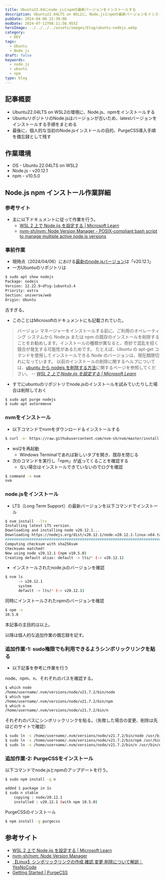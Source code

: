 ```yaml
---
title: Ubuntu22.04にnode.jsとnpmの最新バージョンをインストールする
description: Ubuntu22.04LTS on WSL2に、Node.jsとnpmの最新バージョンをインストールする。UbuntuリポジトリのNode.jsはバージョンが古い。latestバージョンをインストールする手順をまとめる。最後に、個人的な当初のNode.jsインストールの目的、PurgeCSS導入手順を備忘録として残す。
pubDate: 2024-04-06 22:30:00
modDate: 2024-07-11T08:11:56.955Z
heroImage: ../../../../assets/images/blog/ubuntu-nodejs.webp
category:
  - DEV
tags:
  - Ubuntu
  - Node.js
draft: false
keywords:
  - node.js
  - ubuntu
  - npm
type: blog
---
```



## 記事概要

- Ubuntu22.04LTS on WSL2の環境に、Node.js、npmをインストールする
- UbuntuリポジトリのNode.jsはバージョンが古いため、latestバージョンをインストールする手順をまとめる
- 最後に、個人的な当初のNode.jsインストールの目的、PurgeCSS導入手順を備忘録として残す

## 作業環境

- OS - Ubuntu 22.04LTS on WSL2
- Node.js - v20.12.1
- npm - v10.5.0

## Node.js npm インストール作業詳細

### 参考サイト

- 主に以下ドキュメントに従って作業を行う。
  - [WSL 2 上で Node.jis を設定する | Microsoft Learn](https://learn.microsoft.com/ja-jp/windows/dev-environment/javascript/nodejs-on-wsl)
  - [nvm-sh/nvm: Node Version Manager - POSIX-compliant bash script to manage multiple active node.js versions](https://github.com/nvm-sh/nvm)

### 事前作業

- 現時点（2024/04/06）における[最新のnode.jsバージョン](https://nodejs.org/en)は「v20.12.1」
- 一方Ubuntuのリポジトリは

```bash ubuntu-repository
$ sudo apt show nodejs
Package: nodejs
Version: 12.22.9~dfsg-1ubuntu3.4
Priority: extra
Section: universe/web
Origin: Ubuntu
```

古すぎる。

- このことはMicrosoftのドキュメントにも記載されていた。

> バージョン マネージャーをインストールする前に、ご利用のオペレーティング システムから Node.js または npm の既存のインストールを削除することをお勧めします。インストールの種類が異なると、奇妙で混乱を招く競合が発生する可能性があるためです。 たとえば、Ubuntu の apt-get コマンドを使用してインストールできる Node のバージョンは、現在期限切れになっています。 以前のインストールの削除に関するヘルプについては、[ubuntu から nodejs を削除する方法](https://askubuntu.com/questions/786015/how-to-remove-nodejs-from-ubuntu-16-04)に関するページを参照してください。 <cite class='text-sm text-right block mt-2'>-- [WSL 2 上で Node.jis を設定する | Microsoft Learn](https://learn.microsoft.com/ja-jp/windows/dev-environment/javascript/nodejs-on-wsl)</cite>

- すでにubuntuのリポジトリでnode.jsのインストールを試みていたりした場合は削除しておく

```bash bash
$ sudo apt purge nodejs
$ sudo apt autoremove
```

### nvmをインストール

- 以下コマンドでnvmをダウンロード＆インストールする

```bash
$ curl -o- https://raw.githubusercontent.com/nvm-sh/nvm/master/install.sh | bash
```

- wsl2を再起動
  - Windows Terminalであれば新しいタブを開き、既存を閉じる
- 次のコマンドを実行し「npm」が返ってくることを確認する
  - ない場合はインストールできていないのでログを確認

```bash bash
$ command -v nvm
nvm
```

### node.jsをインストール

- LTS（Long Term Support）の最新バージョンを以下コマンドでインストール

```bash
$ nvm install --lts
Installing latest LTS version.
Downloading and installing node v20.12.1...
Downloading https://nodejs.org/dist/v20.12.1/node-v20.12.1-linux-x64.tar.xz...
################################################################################################ 100.0%
Computing checksum with sha256sum
Checksums matched!
Now using node v20.12.1 (npm v10.5.0)
Creating default alias: default -> lts/* (-> v20.12.1)
```

- インストールされたnode.jsのバージョンを確認

```bash
$ nvm ls
      -> v20.12.1
      system
      default -> lts/* (-> v20.12.1)
```

同時にインストールされたnpmのバージョンを確認

```bash
$ npm -v
10.5.0
```

本記事の主目的は以上。

以降は個人的な追加作業の備忘録を記す。

### 追加作業-1: sudo権限でも利用できるようシンボリックリンクを貼る

- 以下記事を参考に作業を行う

<BlogCard
  title='【Linux】シンボリックリンクの作成,確認,変更,削除について解説｜YesNoCode'
  description='Linuxのシンボリックリンクの使い方がわからない・・・。そんな方向けに本記事ではシンボリックリンクの作成から確認・変更・削除方法まで簡潔に解説しております。'
  url='https://engineer-life.dev/linux-symblic-link/'
  domain='engineer-life.dev'
/>

node、npm、n、それぞれのパスを確認する。

```bash
$ which node
/home/username/.nvm/versions/node/v21.7.2/bin/node
$ which npm
/home/username/.nvm/versions/node/v21.7.2/bin/npm
$ which n
/home/username/.nvm/versions/node/v21.7.2/bin/n
```

それぞれのパスにシンボリックリンクを貼る。（失敗した場合の変更、削除は先ほどのサイトで確認）

```bash
$ sudo ln -s /home/username/.nvm/versions/node/v21.7.2/bin/node /usr/bin/node
$ sudo ln -s /home/username/.nvm/versions/node/v21.7.2/bin/npm /usr/bin/npm
$ sudo ln -s /home/username/.nvm/versions/node/v21.7.2/bin/n /usr/bin/n
```

### 追加作業-2: PurgeCSSをインストール

以下コマンドでnode.jsとnpmのアップデートを行う。

```bash
$ sudo npm install -g n

added 1 package in 1s
$ sudo n stable
    copying : node/20.12.1
    installed : v20.12.1 (with npm 10.5.0)
```

PurgeCSSのインストール

```bash
$ npm install -g purgecss
```

## 参考サイト

- [WSL 2 上で Node.jis を設定する | Microsoft Learn](https://learn.microsoft.com/ja-jp/windows/dev-environment/javascript/nodejs-on-wsl)
- [nvm-sh/nvm: Node Version Manager](https://github.com/nvm-sh/nvm)
- [【Linux】シンボリックリンクの作成,確認,変更,削除について解説｜YesNoCode](https://engineer-life.dev/linux-symblic-link/)
- [Getting Started | PurgeCSS](https://purgecss.com/getting-started.html)
